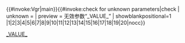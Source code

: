 {{#invoke:Vgr|main}}{{#invoke:check for unknown parameters|check
| unknown = [[Category:在Vgrelease模板中使用命名参数的条目|_VALUE_]]
| preview = 无效参数“_VALUE_” | showblankpositional=1
|1|2|3|4|5|6|7|8|9|10|11|12|13|14|15|16|17|18|19|20|nocc}}<noinclude>
{{Documentation}}
</noinclude>